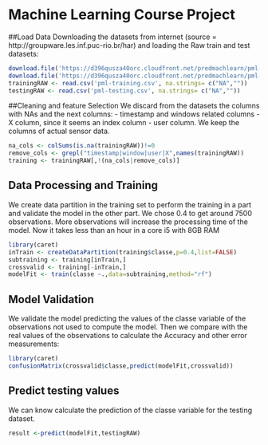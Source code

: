 Machine Learning Course Project
========================================================

##Load Data
Downloading the datasets from internet (source = http://groupware.les.inf.puc-rio.br/har)
and loading the Raw train and test datasets:
```r
download.file('https://d396qusza40orc.cloudfront.net/predmachlearn/pml-training.csv',destfile='pml-training.csv',method='curl')
download.file('https://d396qusza40orc.cloudfront.net/predmachlearn/pml-testing.csv',destfile='pml-testing.csv',method='curl')
trainingRAW <- read.csv('pml-training.csv', na.strings= c("NA",""))
testingRAW <- read.csv('pml-testing.csv', na.strings= c("NA",""))

```

##Cleaning and feature Selection
We discard from the datasets the columns with NAs and the next columns:
- timestamp and windows related columns
- X column, since it seems an index column
- user column.
We keep the columns of actual sensor data.

```r
na_cols <- colSums(is.na(trainingRAW))!=0
remove_cols <- grepl("timestamp|window|user|X",names(trainingRAW))
training <- trainingRAW[,!(na_cols|remove_cols)]
```
## Data Processing and Training
We create data partition in the training set to perform the training in a part and validate the model in the other part. We chose 0.4 to get around 7500 observations.
More observations will increase the processing time of the model.
Now it takes less than an hour in a core i5 with 8GB RAM

```r
library(caret)
inTrain <- createDataPartition(training$classe,p=0.4,list=FALSE)
subtraining <- training[inTrain,]
crossvalid <- training[-inTrain,]
modelFit <- train(classe ~.,data=subtraining,method="rf")
```

## Model Validation
We validate the model predicting the values of the classe variable of the observations not used to compute the model. Then we compare with the real values of the observations to calculate the Accuracy and other error measurements:
```r
library(caret)
confusionMatrix(crossvalid$classe,predict(modelFit,crossvalid))
```
## Predict testing values
We can know calculate the prediction of the classe variable for the testing dataset.
```r
result <-predict(modelFit,testingRAW)
```
